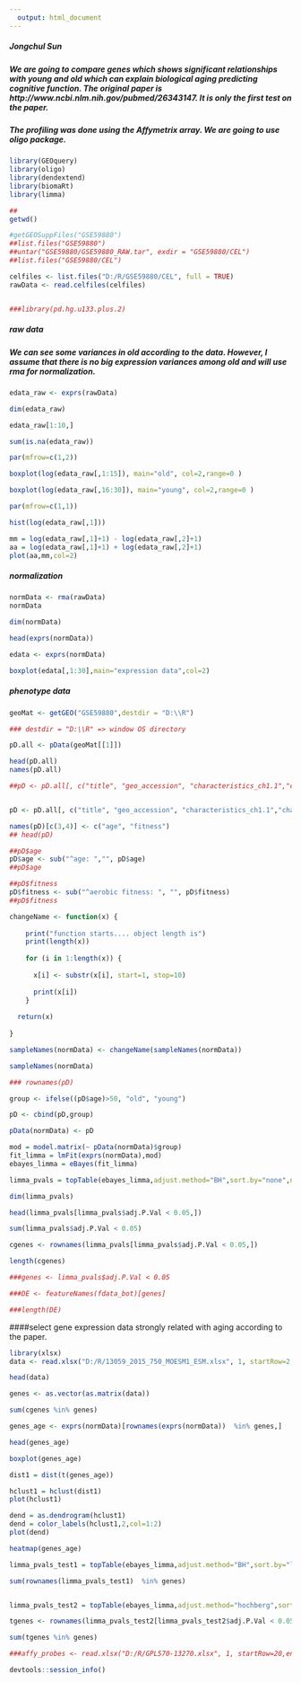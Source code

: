 ```yaml
---
  output: html_document
---
```

  
##### Jongchul Sun


##### We are going to compare genes which shows significant relationships with young and old which can explain biological aging predicting cognitive function. The original paper is http://www.ncbi.nlm.nih.gov/pubmed/26343147. It is only the first test on the paper. 

##### The profiling was done using the Affymetrix array. We are going to use oligo package.


```r

library(GEOquery)
library(oligo)
library(dendextend)
library(biomaRt)
library(limma)

##
getwd()

#getGEOSuppFiles("GSE59880")
##list.files("GSE59880")
##untar("GSE59880/GSE59880_RAW.tar", exdir = "GSE59880/CEL")
##list.files("GSE59880/CEL")

celfiles <- list.files("D:/R/GSE59880/CEL", full = TRUE)
rawData <- read.celfiles(celfiles)


###library(pd.hg.u133.plus.2)

```


##### raw data 
##### We can see some variances in old according to the data. However, I assume that there is no big expression variances among old and will use rma for normalization.

```r

edata_raw <- exprs(rawData)

dim(edata_raw)

edata_raw[1:10,]

sum(is.na(edata_raw))

par(mfrow=c(1,2))

boxplot(log(edata_raw[,1:15]), main="old", col=2,range=0 )

boxplot(log(edata_raw[,16:30]), main="young", col=2,range=0 )

par(mfrow=c(1,1))

hist(log(edata_raw[,1]))

mm = log(edata_raw[,1]+1) - log(edata_raw[,2]+1)
aa = log(edata_raw[,1]+1) + log(edata_raw[,2]+1)
plot(aa,mm,col=2)


```



##### normalization

```r

normData <- rma(rawData)
normData

dim(normData)

head(exprs(normData))

edata <- exprs(normData)

boxplot(edata[,1:30],main="expression data",col=2)

```


##### phenotype data


```r

geoMat <- getGEO("GSE59880",destdir = "D:\\R")

### destdir = "D:\\R" => window OS directory

pD.all <- pData(geoMat[[1]])

head(pD.all)
names(pD.all)

##pD <- pD.all[, c("title", "geo_accession", "characteristics_ch1.1","characteristics_ch1.2","characteristics_ch1.3","characteristics_ch1.4","platform_id"  )]


pD <- pD.all[, c("title", "geo_accession", "characteristics_ch1.1","characteristics_ch1.2")]

names(pD)[c(3,4)] <- c("age", "fitness")
## head(pD)

##pD$age
pD$age <- sub("^age: ","", pD$age)
##pD$age

##pD$fitness 
pD$fitness <- sub("^aerobic fitness: ", "", pD$fitness)
##pD$fitness

changeName <- function(x) {
  
    print("function starts.... object length is")
    print(length(x))
    
    for (i in 1:length(x)) {
    
      x[i] <- substr(x[i], start=1, stop=10) 
      
      print(x[i])
    }
     
  return(x)
   
}

sampleNames(normData) <- changeName(sampleNames(normData))

sampleNames(normData)

### rownames(pD) 

group <- ifelse((pD$age)>50, "old", "young")

pD <- cbind(pD,group)

pData(normData) <- pD
```



```r


mod = model.matrix(~ pData(normData)$group)
fit_limma = lmFit(exprs(normData),mod)
ebayes_limma = eBayes(fit_limma)


```


```r


limma_pvals = topTable(ebayes_limma,adjust.method="BH",sort.by="none",number=dim(edata)[1])

dim(limma_pvals)

head(limma_pvals[limma_pvals$adj.P.Val < 0.05,])

sum(limma_pvals$adj.P.Val < 0.05)

cgenes <- rownames(limma_pvals[limma_pvals$adj.P.Val < 0.05,])

length(cgenes)

###genes <- limma_pvals$adj.P.Val < 0.05

###DE <- featureNames(fdata_bot)[genes]

###length(DE)

```

####select gene expression data strongly related with aging according to the paper. 
 

```r

library(xlsx)
data <- read.xlsx("D:/R/13059_2015_750_MOESM1_ESM.xlsx", 1, startRow=2, endRow=152,colIndex=1)

head(data)

genes <- as.vector(as.matrix(data))

```


```r

sum(cgenes %in% genes)

```


```r

genes_age <- exprs(normData)[rownames(exprs(normData))  %in% genes,]

head(genes_age)

boxplot(genes_age)

dist1 = dist(t(genes_age))

hclust1 = hclust(dist1)
plot(hclust1)

dend = as.dendrogram(hclust1)
dend = color_labels(hclust1,2,col=1:2)
plot(dend)

heatmap(genes_age)

```


```r


limma_pvals_test1 = topTable(ebayes_limma,adjust.method="BH",sort.by="logFC",number=dim(edata)[1])

sum(rownames(limma_pvals_test1)  %in% genes)


limma_pvals_test2 = topTable(ebayes_limma,adjust.method="hochberg",sort.by="logFC",number=dim(edata)[1])

tgenes <- rownames(limma_pvals_test2[limma_pvals_test2$adj.P.Val < 0.05,])

sum(tgenes %in% genes)

###affy_probes <- read.xlsx("D:/R/GPL570-13270.xlsx", 1, startRow=20,endRow=500)


```

```r

devtools::session_info()

``````

